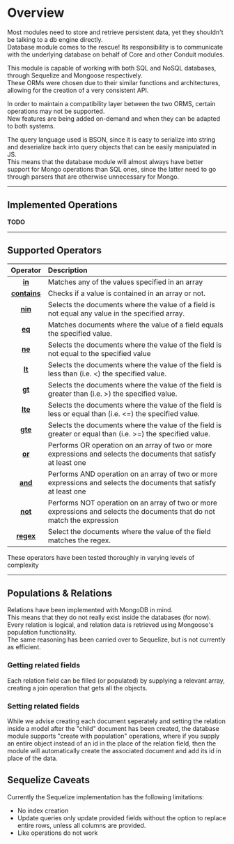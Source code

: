 # Overview

Most modules need to store and retrieve persistent data, yet they shouldn't be talking to a db engine directly.<br />
Database module comes to the rescue! Its responsibility is to communicate with the underlying database on behalf of Core and other Conduit modules.

This module is capable of working with both SQL and NoSQL databases, through Sequelize and Mongoose respectively.<br />
These ORMs were chosen due to their similar functions and architectures, allowing for the creation of a very consistent API.

In order to maintain a compatibility layer between the two ORMS, certain operations may not be supported.<br />
New features are being added on-demand and when they can be adapted to both systems.

The query language used is BSON, since it is easy to serialize into string and deserialize back into
query objects that can be easily manipulated in JS.<br />
This means that the database module will almost always have better support for Mongo operations than SQL ones, 
since the latter need to go through parsers that are otherwise unnecessary for Mongo.

-------------------------------------------------

## Implemented Operations

**TODO**

-------------------------------------------------

## Supported Operators

|  Operator                           | Description                                                                                                              |
| :---------------------------------: | :----------------------------------------------------------------------------------------------------------------------- |
| [**in**](./queries#in)              | Matches any of the values specified in an array                                                                          |
| [**contains**](./queries#contains)  | Checks if a value is contained in an array or not.                                                                       |
| [**nin**](./queries/#nin)           | Selects the documents where the value of a field is not equal any value in the specified array.                          |
| [**eq**](./queries#eq)              | Matches documents where the value of a field equals the specified value.                                                 |
| [**ne**](./queries#ne)              | Selects the documents where the value of the field is not equal to the specified value                                   |
| [**lt**](./queries#lt)              | Selects the documents where the value of the field is less than (i.e. <) the specified value.                            |
| [**gt**](./queries#gt)              | Selects the documents where the value of the field is greater than (i.e. >) the specified value.                         |
| [**lte**](./queries#lte)            | Selects the documents where the value of the field is less or equal than (i.e. <=) the specified value.                  |
| [**gte**](./queries#gte)            | Selects the documents where the value of the field is greater or equal than (i.e. >=) the specified value.               |
| [**or**](./queries#or)              | Performs OR operation on an array of two or more expressions and selects the documents that satisfy at least one         |
| [**and**](./queries#and)            | Performs AND operation on an array of two or more expressions and selects the documents that satisfy at least one        |
| [**not**](./queries#not)            | Performs NOT operation on an array of two or more expressions and selects the documents that do not match the expression |
| [**regex**](./queries#regex)        | Select the documents where the value of the field matches the regex.                                                     |

These operators have been tested thoroughly in varying levels of complexity

-------------------------------------------------

## Populations & Relations

Relations have been implemented with MongoDB in mind.<br />
This means that they do not really exist inside the databases (for now).<br />
Every relation is logical, and relation data is retrieved using Mongoose's population functionality.<br />
The same reasoning has been carried over to Sequelize, but is not currently as efficient.

### Getting related fields

Each relation field can be filled (or populated) by supplying a relevant array, creating a join operation that gets all the objects.

### Setting related fields

While we advise creating each document seperately and setting the relation inside a model after the "child" document 
has been created, the database module supports "create with population" operations, where if you supply an entire object 
instead of an id in the place of the relation field, then the module will automatically create the associated document and 
add its id in place of the data.

## Sequelize Caveats

Currently the Sequelize implementation has the following limitations:
- No index creation
- Update queries only update provided fields without the option to replace entire rows, unless all columns are provided.
- Like operations do not work
